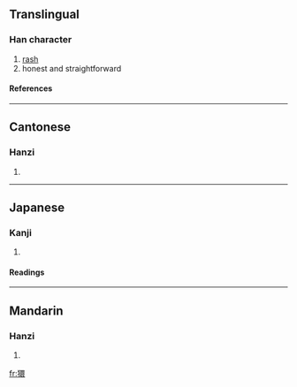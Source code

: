 ==Translingual==
===Han character===
{{Han char|rn=94|rad=犬|as=13|sn=16|four=4623<sub>2</sub>|canj=大竹田中女 (KHWLV)}}
# [[rash]]
# honest and straightforward
====References====
{{Han ref|kx=0719.240|dkj=20724|dj=1130.220|hdz=21372.020|uh=7367|ud=29543|bh=EA5D|bd=59997}}

----
==Cantonese==
===Hanzi===
{{yue-hanzi|jyut=|y=gyun6}}
# {{defn|Cantonese}}

----
==Japanese==
===Kanji===
{{ja-kanji|grade=|rs=犬13}}
# {{defn|Japanese}} 
====Readings====
{{ja-readings|on=[[けん]] (ken)|kun=[[はねおどる]] (haneodoru)}}

----
==Mandarin==
===Hanzi===
{{cmn-hanzi|pin=[[juàn]] ([[juan4]])|wg=chüan<sup>4</sup>}}
# {{defn|Mandarin}}

[[fr:獧]]